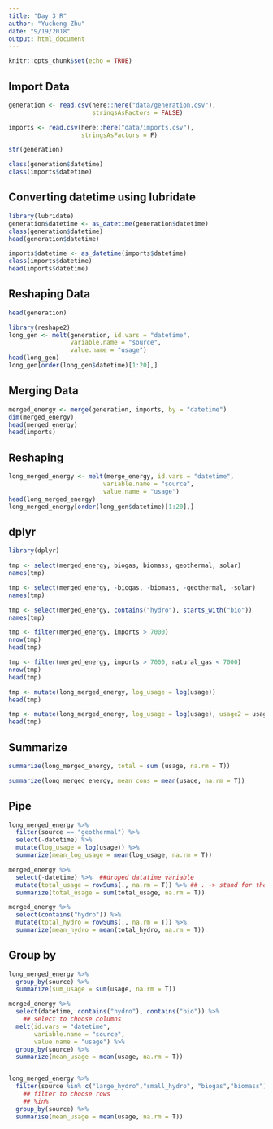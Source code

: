 ```yaml
---
title: "Day 3 R"
author: "Yucheng Zhu"
date: "9/19/2018"
output: html_document
---
```


```r
knitr::opts_chunk$set(echo = TRUE)
```

## Import Data
```r
generation <- read.csv(here::here("data/generation.csv"),
                       stringsAsFactors = FALSE)

imports <- read.csv(here::here("data/imports.csv"), 
                    stringsAsFactors = F)
```

```r
str(generation)

class(generation$datetime)
class(imports$datetime)
```

## Converting datetime using lubridate
```r
library(lubridate)
generation$datetime <- as_datetime(generation$datetime)
class(generation$datetime)
head(generation$datetime)

imports$datetime <- as_datetime(imports$datetime)
class(imports$datetime)
head(imports$datetime)
```

## Reshaping Data
```r
head(generation)

library(reshape2)
long_gen <- melt(generation, id.vars = "datetime",
                 variable.name = "source",
                 value.name = "usage")
head(long_gen)
long_gen[order(long_gen$datetime)[1:20],]

```


## Merging Data
```r
merged_energy <- merge(generation, imports, by = "datetime")
dim(merged_energy)
head(merged_energy)
head(imports)
```

## Reshaping
```r

long_merged_energy <- melt(merge_energy, id.vars = "datetime",
                          variable.name = "source",
                          value.name = "usage")
head(long_merged_energy)
long_merged_energy[order(long_gen$datetime)[1:20],]

```

## dplyr
```r
library(dplyr)

tmp <- select(merged_energy, biogas, biomass, geothermal, solar)
names(tmp)

tmp <- select(merged_energy, -biogas, -biomass, -geothermal, -solar)
names(tmp)

tmp <- select(merged_energy, contains("hydro"), starts_with("bio"))
names(tmp)

tmp <- filter(merged_energy, imports > 7000)
nrow(tmp)
head(tmp)

tmp <- filter(merged_energy, imports > 7000, natural_gas < 7000)
nrow(tmp)
head(tmp)

tmp <- mutate(long_merged_energy, log_usage = log(usage))
head(tmp)

tmp <- mutate(long_merged_energy, log_usage = log(usage), usage2 = usage^2, usage3 = usage^3)
head(tmp)
```

## Summarize

```r
summarize(long_merged_energy, total = sum (usage, na.rm = T))

summarize(long_merged_energy, mean_cons = mean(usage, na.rm = T))

```

## Pipe
```r
long_merged_energy %>%
  filter(source == "geothermal") %>%
  select(-datetime) %>%
  mutate(log_usage = log(usage)) %>%
  summarize(mean_log_usage = mean(log_usage, na.rm = T))

merged_energy %>% 
  select(-datetime) %>%  ##droped datatime variable
  mutate(total_usage = rowSums(., na.rm = T)) %>% ## . -> stand for the DF 
  summarize(total_usage = sum(total_usage, na.rm = T))

merged_energy %>%
  select(contains("hydro")) %>%
  mutate(total_hydro = rowSums(., na.rm = T)) %>%
  summarize(mean_hydro = mean(total_hydro, na.rm = T))

```

## Group by
```r
long_merged_energy %>% 
  group_by(source) %>% 
  summarize(sum_usage = sum(usage, na.rm = T))

merged_energy %>% 
  select(datetime, contains("hydro"), contains("bio")) %>% 
    ## select to choose columns
  melt(id.vars = "datetime",
       variable.name = "source",
       value.name = "usage") %>% 
  group_by(source) %>% 
  summarize(mean_usage = mean(usage, na.rm = T))


long_merged_energy %>%
  filter(source %in% c("large_hydro","small_hydro", "biogas","biomass")) %>%
    ## filter to choose rows
    ## %in%
  group_by(source) %>%
  summarise(mean_usage = mean(usage, na.rm = T))

```













